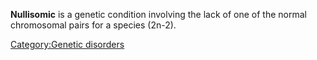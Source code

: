 {{Copy to Wiktionary}}'''Nullisomic''' is a genetic condition involving the lack of one of the normal chromosomal pairs for a species (2n-2).

[[Category:Genetic disorders]]


{{Genetic-disorder-stub}}